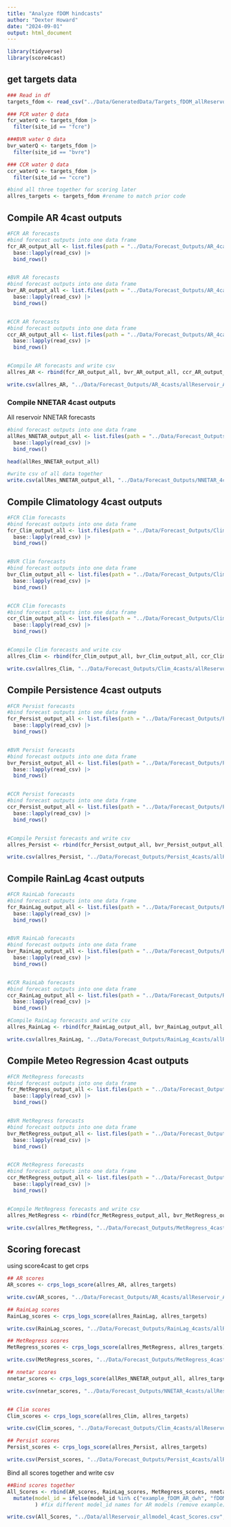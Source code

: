 ```yaml
---
title: "Analyze fDOM hindcasts"
author: "Dexter Howard"
date: "2024-09-01"
output: html_document
---
```



```r
library(tidyverse)
library(score4cast)

```



## get targets data

```r
### Read in df 
targets_fdom <- read_csv("../Data/GeneratedData/Targets_fDOM_allReservoirs.csv")

### FCR water Q data
fcr_waterQ <- targets_fdom |>
  filter(site_id == "fcre")

###BVR water Q data
bvr_waterQ <- targets_fdom |>
  filter(site_id == "bvre")

### CCR water Q data
ccr_waterQ <- targets_fdom |>
  filter(site_id == "ccre")

#bind all three together for scoring later
allres_targets <- targets_fdom #rename to match prior code 


```

## Compile AR 4cast outputs  

```r
#FCR AR forecasts
#bind forecast outputs into one data frame 
fcr_AR_output_all <- list.files(path = "../Data/Forecast_Outputs/AR_4casts/fcre", pattern = "*.csv", full.names = T) |> 
  base::lapply(read_csv) |> 
  bind_rows()  


#BVR AR forecasts
#bind forecast outputs into one data frame 
bvr_AR_output_all <- list.files(path = "../Data/Forecast_Outputs/AR_4casts/bvre", pattern = "*.csv", full.names = T) |> 
  base::lapply(read_csv) |> 
  bind_rows()  


#CCR AR forecasts
#bind forecast outputs into one data frame 
ccr_AR_output_all <- list.files(path = "../Data/Forecast_Outputs/AR_4casts/ccre", pattern = "*.csv", full.names = T) |> 
  base::lapply(read_csv) |> 
  bind_rows()  


#Compile AR forecasts and write csv
allres_AR <- rbind(fcr_AR_output_all, bvr_AR_output_all, ccr_AR_output_all)

write.csv(allres_AR, "../Data/Forecast_Outputs/AR_4casts/allReservoir_AR_4cast.csv", row.names = F)


```



### Compile NNETAR 4cast outputs  

All reservoir NNETAR forecasts
```r
#bind forecast outputs into one data frame 
allRes_NNETAR_output_all <- list.files(path = "../Data/Forecast_Outputs/NNETAR_4casts/allRes", pattern = "*.csv", full.names = T) |> 
  base::lapply(read_csv) |> 
  bind_rows()  

head(allRes_NNETAR_output_all)

#write csv of all data together
write.csv(allRes_NNETAR_output_all, "../Data/Forecast_Outputs/NNETAR_4casts/allReservoir_NNETAR_4cast.csv", row.names = F)


```



## Compile Climatology 4cast outputs  

```r
#FCR Clim forecasts
#bind forecast outputs into one data frame 
fcr_Clim_output_all <- list.files(path = "../Data/Forecast_Outputs/Clim_4casts/fcre", pattern = "*.csv", full.names = T) |> 
  base::lapply(read_csv) |> 
  bind_rows()  


#BVR Clim forecasts
#bind forecast outputs into one data frame 
bvr_Clim_output_all <- list.files(path = "../Data/Forecast_Outputs/Clim_4casts/bvre", pattern = "*.csv", full.names = T) |> 
  base::lapply(read_csv) |> 
  bind_rows()  


#CCR Clim forecasts
#bind forecast outputs into one data frame 
ccr_Clim_output_all <- list.files(path = "../Data/Forecast_Outputs/Clim_4casts/ccre", pattern = "*.csv", full.names = T) |> 
  base::lapply(read_csv) |> 
  bind_rows()  


#Compile Clim forecasts and write csv
allres_Clim <- rbind(fcr_Clim_output_all, bvr_Clim_output_all, ccr_Clim_output_all)

write.csv(allres_Clim, "../Data/Forecast_Outputs/Clim_4casts/allReservoir_Clim_4cast.csv", row.names = F)


```



## Compile Persistence 4cast outputs  

```r
#FCR Persist forecasts
#bind forecast outputs into one data frame 
fcr_Persist_output_all <- list.files(path = "../Data/Forecast_Outputs/Persist_4casts/fcre", pattern = "*.csv", full.names = T) |> 
  base::lapply(read_csv) |> 
  bind_rows()  


#BVR Persist forecasts
#bind forecast outputs into one data frame 
bvr_Persist_output_all <- list.files(path = "../Data/Forecast_Outputs/Persist_4casts/bvre", pattern = "*.csv", full.names = T) |> 
  base::lapply(read_csv) |> 
  bind_rows()  


#CCR Persist forecasts
#bind forecast outputs into one data frame 
ccr_Persist_output_all <- list.files(path = "../Data/Forecast_Outputs/Persist_4casts/ccre", pattern = "*.csv", full.names = T) |> 
  base::lapply(read_csv) |> 
  bind_rows()  


#Compile Persist forecasts and write csv
allres_Persist <- rbind(fcr_Persist_output_all, bvr_Persist_output_all, ccr_Persist_output_all)

write.csv(allres_Persist, "../Data/Forecast_Outputs/Persist_4casts/allReservoir_Persist_4cast.csv", row.names = F)

```



## Compile RainLag 4cast outputs  

```r
#FCR RainLab forecasts
#bind forecast outputs into one data frame 
fcr_RainLag_output_all <- list.files(path = "../Data/Forecast_Outputs/RainLag_4casts/fcre", pattern = "*.csv", full.names = T) |> 
  base::lapply(read_csv) |> 
  bind_rows()  


#BVR RainLab forecasts
#bind forecast outputs into one data frame 
bvr_RainLag_output_all <- list.files(path = "../Data/Forecast_Outputs/RainLag_4casts/bvre", pattern = "*.csv", full.names = T) |> 
  base::lapply(read_csv) |> 
  bind_rows()  


#CCR RainLab forecasts
#bind forecast outputs into one data frame 
ccr_RainLag_output_all <- list.files(path = "../Data/Forecast_Outputs/RainLag_4casts/ccre", pattern = "*.csv", full.names = T) |> 
  base::lapply(read_csv) |> 
  bind_rows()  

#Compile RainLag forecasts and write csv
allres_RainLag <- rbind(fcr_RainLag_output_all, bvr_RainLag_output_all, ccr_RainLag_output_all)

write.csv(allres_RainLag, "../Data/Forecast_Outputs/RainLag_4casts/allReservoir_RainLag_4cast.csv", row.names = F)

```



## Compile Meteo Regression 4cast outputs  

```r
#FCR MetRegress forecasts
#bind forecast outputs into one data frame 
fcr_MetRegress_output_all <- list.files(path = "../Data/Forecast_Outputs/MetRegress_4casts/fcre", pattern = "*.csv", full.names = T) |> 
  base::lapply(read_csv) |> 
  bind_rows()  


#BVR MetRegress forecasts
#bind forecast outputs into one data frame 
bvr_MetRegress_output_all <- list.files(path = "../Data/Forecast_Outputs/MetRegress_4casts/bvre", pattern = "*.csv", full.names = T) |> 
  base::lapply(read_csv) |> 
  bind_rows()


#CCR MetRegress forecasts
#bind forecast outputs into one data frame 
ccr_MetRegress_output_all <- list.files(path = "../Data/Forecast_Outputs/MetRegress_4casts/ccre", pattern = "*.csv", full.names = T) |> 
  base::lapply(read_csv) |> 
  bind_rows()


#Compile MetRegress forecasts and write csv
allres_MetRegress <- rbind(fcr_MetRegress_output_all, bvr_MetRegress_output_all, ccr_MetRegress_output_all)

write.csv(allres_MetRegress, "../Data/Forecast_Outputs/MetRegress_4casts/allReservoir_MetRegress_4cast.csv", row.names = F)


```


## Scoring forecast 
using score4cast to get crps

```r
## AR scores 
AR_scores <- crps_logs_score(allres_AR, allres_targets)

write.csv(AR_scores, "../Data/Forecast_Outputs/AR_4casts/allReservoir_AR_4cast_Scores.csv", row.names = F)

## RainLag scores 
RainLag_scores <- crps_logs_score(allres_RainLag, allres_targets)

write.csv(RainLag_scores, "../Data/Forecast_Outputs/RainLag_4casts/allReservoir_RainLag_4cast_Scores.csv", row.names = F)

## MetRegress scores 
MetRegress_scores <- crps_logs_score(allres_MetRegress, allres_targets)

write.csv(MetRegress_scores, "../Data/Forecast_Outputs/MetRegress_4casts/allReservoir_MetRegress_4cast_Scores.csv", row.names = F)

## nnetar scores 
nnetar_scores <- crps_logs_score(allRes_NNETAR_output_all, allres_targets)

write.csv(nnetar_scores, "../Data/Forecast_Outputs/NNETAR_4casts/allReservoir_NNETAR_4cast_Scores.csv", row.names = F)


## Clim scores 
Clim_scores <- crps_logs_score(allres_Clim, allres_targets)

write.csv(Clim_scores, "../Data/Forecast_Outputs/Clim_4casts/allReservoir_Clim_4cast_Scores.csv", row.names = F)

## Persist scores 
Persist_scores <- crps_logs_score(allres_Persist, allres_targets)

write.csv(Persist_scores, "../Data/Forecast_Outputs/Persist_4casts/allReservoir_Persist_4cast_Scores.csv", row.names = F)


```

Bind all scores together and write csv

```r
##Bind scores together 
All_Scores <- rbind(AR_scores, RainLag_scores, MetRegress_scores, nnetar_scores, Clim_scores, Persist_scores) |> 
  mutate(model_id = ifelse(model_id %in% c("example_fDOM_AR_dwh", "fDOM_AR_dwh"), "fDOM_AR_dwh", model_id)
         ) #fix different model_id names for AR models (remove example)

write.csv(All_Scores, "../Data/allReservoir_allmodel_4cast_Scores.csv", row.names = F)

```


